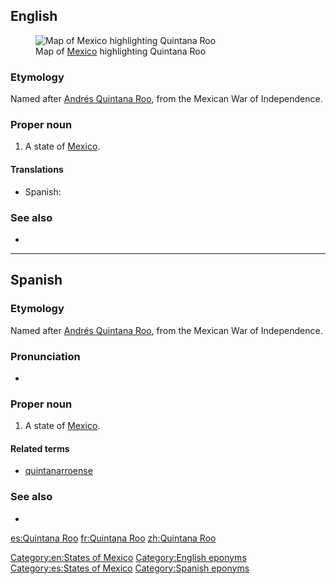 ==English==
[[File:Mexico map, MX-ROO.svg|thumb|Map of [[Mexico]] highlighting Quintana Roo]]
===Etymology===
Named after [[w:Andrés Quintana Roo|Andrés Quintana Roo]], from the Mexican War of Independence.

===Proper noun===
{{en-proper noun}}

# A state of [[Mexico]].

====Translations====
{{trans-top|state of Mexico}}
*Spanish: {{t+|es|Quintana Roo|m}}
{{trans-mid}}
{{trans-bottom}}

===See also===
*{{pedialite}}

[[Category:en:States of Mexico]]
[[Category:English eponyms]]

----

==Spanish==

===Etymology===
Named after [[w:Andrés Quintana Roo|Andrés Quintana Roo]], from the Mexican War of Independence.

===Pronunciation===
* {{IPA|[kin.ta.naˈro.(o)]|lang=nci}}

===Proper noun===
{{es-proper noun|m}}

# A state of [[Mexico]].

====Related terms====
*[[quintanarroense]]

===See also===
* {{pedialite|lang=es}}

[[Category:es:States of Mexico]]
[[Category:Spanish eponyms]]

[[es:Quintana Roo]]
[[fr:Quintana Roo]]
[[zh:Quintana Roo]]